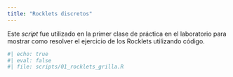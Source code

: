 ```yaml
---
title: "Rocklets discretos"
---
```


Este _script_ fue utilizado en la primer clase de práctica en el laboratorio para
mostrar como resolver el ejercicio de los Rocklets utilizando código.

```r
#| echo: true
#| eval: false 
#| file: scripts/01_rocklets_grilla.R
```